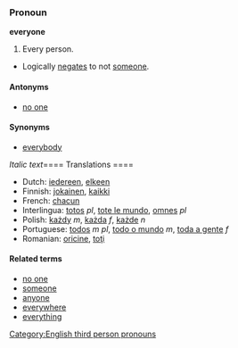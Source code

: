=== Pronoun ===
'''everyone'''
#Every person.
*Logically [[negates]] to not [[someone]].

==== Antonyms ====
*[[no one]]

==== Synonyms ====
*[[everybody]]

''Italic text''==== Translations ====
*Dutch: [[iedereen]], [[elkeen]]
*Finnish: [[jokainen]], [[kaikki]]
*French: [[chacun]]
*Interlingua: [[totos]] ''pl'', [[tote le mundo]], [[omnes]] ''pl''
*Polish: [[każdy]] ''m'', [[każda]] ''f'', [[każde]] ''n''
*Portuguese: [[todos]] ''m pl'', [[todo o mundo]] ''m'', [[toda a gente]] ''f''
*Romanian: [[oricine]], [[toţi]]

====Related terms====
*[[no one]]
*[[someone]]
*[[anyone]]
*[[everywhere]]
*[[everything]]

[[Category:English third person pronouns]]